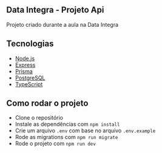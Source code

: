 ## Data Integra - Projeto Api

Projeto criado durante a aula na Data Integra

## Tecnologias

- [Node.js](https://nodejs.org/en/)
- [Express](https://expressjs.com/pt-br/)
- [Prisma](https://www.prisma.io/)
- [PostgreSQL](https://www.postgresql.org/)
- [TypeScript](https://www.typescriptlang.org/)

## Como rodar o projeto

- Clone o repositório
- Instale as dependências com `npm install`
- Crie um arquivo `.env` com base no arquivo `.env.example`
- Rode as migrations com `npm run migrate`
- Rode o projeto com `npm run dev`
